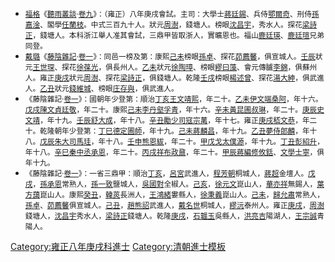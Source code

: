 {{Navbox
|name = 雍正八年庚戌科殿試金榜
|title = 雍正八年（[[1730年]]）庚戌科殿試金榜
|titlestyle = background-color:#FFD700;
|image =
|style = width:100%;text-align:center; 
|groupstyle = text-align:center; background-color:#FFD700;
|liststyle = text-align:center;
|state = {{{state<includeonly>|collapsed</includeonly>}}}
|group1 = 第一甲<br>賜進士及第<br>共3名
|list1 = '''[[周澍|周　澍]]<!---原字應為上雨下樹--->''' - '''[[沈昌宇]]''' - '''[[梁詩正]]'''

|group2 = 第二甲<br>賜進士出身<br>共100名
|list2 = [[蔣溥|蔣　溥]] - [[吳華孫]] - [[鍾衡|鍾　衡]] - [[倪國璉]] - [[孫人龍]] - [[周範蓮]] - [[陶正靖]] - [[王猷 (雍正進士)|王　猷]] - [[王文璿]] - [[蔣柟|蔣　柟]]<br>[[顧成天]] - [[戴汝棻]] - [[徐起巖]] - [[沈慰祖]] - [[楊廷棟 (雍正進士)|楊廷棟]] - [[浦起龍]] - [[戚振鷺]] - [[林蒲封]] - [[劉暐澤]] - [[林鵬飛 (雍正進士)|林鵬飛]]<br>[[張之浚 (雍正進士)|張之浚]] - [[鹿邁祖]] - [[毛之玉]] - [[商盤|商　盤]] - [[徐景曾]] - [[吳振蛟]] - [[裘肇煦]] - [[李治運]] - [[鄂樂舜|鄂　敏]] - [[吳璋|吳　璋]]<br>[[王秉運]] - [[許開基]] - [[曹繩柱]] - [[陳亮世]] - [[吳士珣]] - [[沈昌寅]] - [[章有大]] - [[李科捷]] - [[熊約祺]] - [[孫灝|孫　灝]]<br>[[沈孟堅]] - [[段之縉]] - [[吳應造]] - [[王以昌]] - [[朱鳳英]] - [[李安民 (清朝)|李安民]] - [[栢謙|栢　謙]] - [[林黌|林　黌]] - [[黃蘭谷]] - [[佟保|佟　保]]<br>[[言士紳]] - [[梁觀我]] - [[唐效堯]] - [[胡宗緒]] - [[李穀 (雍正進士)|李　穀]] - [[楊中興]] - [[徐以烜]] - [[任弘業]] - [[馬綸華]] - [[高峻|高　峻]]<br>[[汪弘禧]] - [[王宗燦]] - [[劉弘緒]] - [[張松 (雍正進士)|張　松]] - [[孫芝|孫　芝]] - [[嵇璜|嵇　璜]] - [[章秉銓]] - [[齊達|齊　達]] - [[陳其凝]] - [[林令旭]]<br>[[李敏第]] - [[劉元燮]] - [[金嶒|金　嶒]] - [[井其洵]] - [[張若溎]] - [[汪振甲]] - [[侯嗣達]] - [[方曁謨]] - [[陳人集]] - [[周道|周　道]]<br>[[嚴在昌]] - [[王應綵]] - [[吳雲從]] - [[馬丙|馬　丙]] - [[曹一士]] - [[任應烈]] - [[戈錦|戈　錦]] - [[劉宗賢]] - [[陳僴儀]] - [[陳兆崙]]<br>[[劉暐潭]] - [[陳九韶]] - [[胡彥昇]] - [[程盛修]] - [[張鉞 (雍正進士)|張　鉞]] - [[張綸|張　綸]] - [[謝鍠|謝　鍠]] - [[吳履泰]] - [[冷崇|冷　崇]] - [[沈燮文]]

|group3 = 第三甲<br>賜同進士出身<br>共296名
|list3 = [[錢志遙]] - [[王繩曾]] - [[陸邦玠]] - [[李時憲]] - [[劉瞻林]] - [[陳中 (雍正進士)|陳　中]] - [[劉育杰]] - [[李之蘭]] - [[胡啓淳]] - [[汪衡|汪　衡]]<br>[[西成|西　成]] - [[陳象樞]] - [[付德|付　德]] - [[吳秉和]] - [[嚴樹基]] - [[沈元陽]] - [[張先躋]] - [[高璿|高　璿]] - [[富敏|富　敏]] - [[林瓊蕤]]<br>[[陸炘|陸　炘]] - [[袁儒忠]] - [[胡承澤]] - [[馮大山]] - [[戴章甫]] - [[李迪 (雍正進士)|李　迪]] - [[朱清忠]] - [[李瑜 (雍正進士)|李　瑜]] - [[高允中]] - [[王邦光]]<br>[[傅恩|傅　恩]] - [[董衡 (清)|董　行]] - [[周來馨]] - [[方邦基]] - [[張廷掄]] - [[王鐸 (雍正進士)|王　鐸]] - [[高第|高　第]] - [[王維慤]] - [[李從龍]] - [[傅詠|傅　詠]]<br>[[徐璣 (雍正進士)|徐　璣]] - [[薄岱|薄　岱]] - [[陳世賢]] - [[梁欽|梁　欽]] - [[熊學鵬]] - [[趙憲|趙　憲]] - [[楊又林]] - [[黃師範]] - [[魏樞|魏　樞]] - [[西泰|西　泰]]<br>[[李作楫]] - [[高以水]] - [[徐琰 (雍正進士)|徐　琰]] - [[喬履信]] - [[戴夢奎]] - [[王師 (清朝)|王　師]] - [[許騰鶴]] - [[盧秉純]] - [[金鴻|金　鴻]] - [[李清載]]<br>[[戚𡸅言|戚{{僻字|𡸅|上山下弢}}言]] - [[傅齊賢]] - [[張能第]] - [[吳卓|吳　卓]] - [[郭孫俊]] - [[張重振]] - [[闞昌言]] - [[宋楠|宋　楠]] - [[李高 (雍正進士)|李　高]] - [[李錢度]]<br>[[王作賓]] - [[魯淑 (雍正進士)|魯　淑]] - [[椿年|椿　年]] - [[文魁|文　魁]] - [[劉維焯]] - [[金溶|金　溶]] - [[余景玠]] - [[羅克昌]] - [[阮學浩]] - [[齊錫智]]<br>[[李宜芳]] - [[李元皐]] - [[李凱 (雍正進士)|李　凱]] - [[程璲|程　璲]] - [[劉天寵]] - [[嚴暻|嚴　暻]] - [[吳嗣爵]] - [[姜士崙]] - [[高弘緝]] - [[吳煒|吳　煒]]<br>[[薛偉器]] - [[韓彥曾]] - [[許希孔]] - [[朱敦棣]] - [[樊初荀]] - [[田實發]] - [[朱闊|朱　闊]] - [[薛馧|薛　馧]] - [[張志奇]] - [[盧伯蕃]]<br>[[張易源]] - [[陳惪正]] - [[吳傳政]] - [[趙璟|趙　璟]] - [[陳霖 (清朝)|陳　霖]] - [[趙錫禮]] - [[程有成]] - [[楊秀 (清朝翰林)|楊　秀]] - [[徐廷槐]] - [[王之麟 (雍正進士)|王之麟]]<br>[[杜煜|杜　煜]] - [[姚德里]] - [[王祚顯]] - [[高㫜|高　㫜]] - [[姚恪|姚　恪]] - [[黃士鑑]] - [[何夢瑤]] - [[侯茲|侯　茲]] - [[陳玉友]] - [[侯封|侯　封]]<br>[[黃道坪]] - [[張淑載]] - [[梁旼|梁　旼]] -[[額爾登額]]- [[張壎|張　壎]] - [[傅良臣]] - [[錢𨯔|錢　𨯔]] - [[李鸞 (雍正進士)|李　鸞]] - [[應煒|應　煒]] - [[張祚昌]]<br>[[崔琳|崔　琳]] - [[高扬 (清朝)|高　揚]] - [[魏克讓]] - [[楊璋森]] - [[梁卿雲]] - [[張應鈞]] - [[王有德 (雍正進士)|王有德]] - [[陳振桂]] - [[陳遂 (清朝)|陳　遂]] - [[李唐_(清朝)|李盛唐]]<br>[[葉雲拱]] - [[王政恒]] - [[謝國史]] - [[孫民則]] - [[朱語|朱　語]] - [[蘇大忠]] - [[慕泰生]] - [[伊福納]] - [[曹守垣]] - [[廖貞|廖　貞]]<br>[[黃文修]] - [[暢䎖|暢　䎖]] - [[李其昌]] - [[徐夢鳳]] - [[王爾鑑]] - [[何如榮]] - [[李運正]] - [[馮永振]] - [[孪作梅]] - [[唐庭賡]]<br>[[劉國泰]] - [[張鵬翼]] - [[段海生]] - [[龍光㬎]]<!---碑作顯---> - [[王圖 (雍正進士)|王　圖]] - [[侯國正]] - [[張鈞 (雍正進士)|張　鈞]] - [[朱佐湯]] - [[方浩|方　浩]] - [[解韜|解　韜]]<br>[[王之衞]] - [[韓文卿]] - [[馬上襄]] - [[路覲|路　覲]] - [[徐鳴逵]] - [[程煜 (雍正进士)|程　煜]] - [[陽晼|陽　晼]] - [[李國柱]] - [[孫倪城]] - [[余懋棅]]<br>[[伍煒|伍　煒]] - [[常琬|常　琬]] - [[蔡焞|蔡　焞]] - [[楊燭|楊　燭]] - [[張綽|張　綽]] - [[許殿輔]] - [[曹恒吉]] - [[趙毅|趙　毅]] - [[張南麟]] - [[陳夢熊 (雍正進士)|陳夢熊]]<br>[[甄汝翼]] - [[顧爾棠]] - [[袁守定]] - [[陳嗣諶]] - [[陳統|陳　統]] - [[景一元]] - [[呂賡雅]] - [[劉公渭]] - [[成德 (雍正進士)|成　德]] - [[孔傳心]]<br>[[葛荃|葛　荃]] - [[唐濂|唐　濂]] - [[郝博文]] - [[明山 (伊尔根觉罗氏)|明　山]] - [[段開化]] - [[馬長淑]] - [[孪遜|孪　遜]] - [[孫龍竹]] - [[石麟|石　麟]] - [[楊升元]]<br>[[李成蹊]] - [[牛天貴]] - [[伍煥|伍　煥]] - [[楊天德]] - [[張素志]] - [[王澐|王　澐]] - [[卜松源]] - [[戴仁行]] - [[楊繹|楊　繹]] - [[李賢經]]<br>[[姜毓|姜　毓]] - [[田成玉]] - [[鄭鐸|鄭　鐸]] - [[董良材]] - [[廣明 (雍正進士)|廣　明]] - [[張月甫]] - [[和深|和　深]] - [[方純儒]] - [[車際亨]] - [[葉志寬]]<br>[[黃慶雲 (雍正進士)|黃慶雲]] - [[趙襄宣]] - [[劉瓚|劉　瓚]] - [[馮淳|馮　淳]] - [[武巘|武　巘]] - [[任元灝]] - [[簡天章]] - [[張資淇]] - [[宋鋒|宋　鋒]] - [[侯如樹]]<br>[[吳率祖]] - [[王之導]] - [[丁聲蜚]] - [[徐開第]] - [[德光|德　光]] - [[張嶠|張　嶠]] - [[黃炅|黃　炅]] - [[孫孝芬]] - [[謝升 (雍正進士)|謝　升]] - [[陶思賢]]<br>[[紀晫|紀　晫]] - [[古灃|古　灃]] - [[黃家甲]] - [[沈遇黃]] - [[田五桂]] - [[梁學新]] - [[丁廷植]] - [[裘思錄]] - [[王佐登]] - [[戴連元]]<br>[[李翹|李　翹]] - [[王崑 (雍正進士)|王　崑]] - [[孫緒祖]] - [[劉文誥]] - [[陳學山]] - [[張羾|張　羾]] - [[樊仲琇]] - [[劉宗向]] - [[色通額]] - [[尹祖伊]]<br>[[路于兗]] - [[姚日昇]] - [[傅學灝]] - [[蘇暻|蘇　暻]] - [[周朗|周　朗]] - [[高善祥]] - [[李振羽]] - [[楊國瓚]] - [[曹裕嗣]] - [[董禧|董　禧]]<br>[[黃煃|黃　煃]] - [[陳兩儀]] - [[趙楷 (雍正進士)|趙　楷]] - [[王國祚]] - [[孪珠煜]] - [[燕臣仁]] - [[繆汪筏]] - [[何樹萼]] - [[高澤 (雍正進士)|高　澤]] - [[袁安 (雍正進士)|袁　安]]<br>[[饒士藹]] - [[阮汝昭]] - [[張荃|張　荃]] - [[劉璝|劉　璝]] - [[李學周]] - [[宋長城]]<span style="color: #FFFFFF;"> - －－－ - －－－ - －－－ - －－－</span>
|belowstyle = text-align: center; background-color:#FFD700;
|below='''前一科：[[Template:雍正五年丁未科殿試金榜|雍正五年丁未科]]　'''·'''　後一科：[[Template:雍正十一年癸丑科殿試金榜|雍正十一年癸丑科]]'''<br>'''同科進士：[[Template:雍正八年庚戌科武殿試金榜|雍正八年庚戌武科]]'''
}}
[[Category:雍正八年庚戌科進士]]
<noinclude>
[[Category:雍正八年庚戌科進士| ]]
[[Category:清朝進士模板]]
*<small>[[福格]]《[[聽雨叢談]]·[[s:聽雨叢談/卷09|卷九]]》：（雍正）八年庚戌會試。主司：大學士[[蔣廷錫]]、兵侍[[鄂爾奇]]、刑侍[[孫嘉淦]]、閣學[[任蘭枝]]。中式三百九十人。狀元[[周澍]]，錢塘人。榜眼[[沈昌宇]]，秀水人。探花[[梁詩正]]，錢塘人。本科浙江舉人准其會試，三鼎甲皆取浙人，實曠恩也。福山[[鹿廷瑛]]、[[鹿廷瑄]]兄弟同登。</small>
*<small>[[戴璐]]《[[藤陰雜記]]·[[s:藤陰雜記/卷1|卷一]]》：同邑一榜及第：康熙[[Template:康熙十八年己未科殿試金榜|己未]]榜眼[[孫卓]]、探花[[茆薦馨]]，俱宣城人。[[Template:康熙五十一年壬辰科殿試金榜|壬辰]]狀元[[王世琛]]、探花[[徐葆光]]，俱長州人。[[Template:康熙五十四年乙未科殿試金榜|乙未]]狀元[[徐陶璋]]、榜眼[[繆曰藻]]、會元傳臚[[李錦]]，俱蘇州人。雍正[[Template:雍正八年庚戌科殿試金榜|庚戌]]狀元[[周澍]]、探花[[梁詩正]]，俱錢塘人。乾隆[[Template:乾隆七年壬戌科殿試金榜|壬戌]]榜眼[[楊述曾]]、探花[[湯大紳]]，俱武進人。[[Template:乾隆十年乙丑科殿試金榜|乙丑]]狀元[[錢維城]]、榜眼[[庄存與]]，俱武進人。</small>
*<small>《藤陰雜記·[[s:藤陰雜記/卷1|卷一]]》：國朝年少登第：順治[[Template:順治四年丁亥科殿試金榜|丁亥]][[王熙 (順治進士)|王文靖熙]]，年二十。[[Template:順治十二年策試滿洲進士乙未科金榜|乙未]][[伊桑阿|伊文端桑阿]]，年十六。[[Template:順治十五年戊戌科殿試金榜|戊戌]][[陳廷敬|陳文貞廷敬]]，年二十。康熙[[Template:康熙十八年己未科殿試金榜|己未]][[李孚青|李丹壑孚青]]，年十六。[[Template:康熙三十年辛未科殿試金榜|辛未]][[黃叔琳|黃昆圃叔琳]]，年二十。[[Template:康熙三十九年庚辰科殿試金榜|庚辰]][[史貽直|史文靖]]，年十九。[[Template:康熙五十一年壬辰科殿試金榜|壬辰]][[舒大成]]，年十八。[[Template:康熙六十年辛丑科殿試金榜|辛丑]][[勵宗萬|勵少司寇宗萬]]，年十七。雍正[[Template:雍正八年庚戌科殿試金榜|庚戌]][[嵇璜|嵇文恭]]，年二十。乾隆朝年少登第：[[Template:乾隆二年丁巳恩科殿試金榜|丁巳]][[德保 (清)|德定圃師]]，年十九。[[Template:乾隆四年己未科殿試金榜|己未]][[蔣麟昌]]，年十九。[[Template:乾隆十年乙丑科殿試金榜|乙丑]][[夢麟|夢侍郎麟]]，年十八。[[Template:乾隆十三年戊辰科殿試金榜|戊辰]][[朱珪 (清朝)|朱大司馬珪]]，年十八。[[Template:乾隆十七年壬申恩科殿試金榜|壬申]][[熊恩紱]]，年二十。[[Template:乾隆十九年甲戌科殿試金榜|甲戊]][[戈源|戈太僕源]]，年十九。[[Template:乾隆二十二年丁丑科殿試金榜|丁丑]][[彭紹升]]，年十八。[[Template:乾隆二十六年辛巳恩科殿試金榜|辛巳]][[秦承恩|秦中丞承恩]]，年二十。[[Template:乾隆三十一年丙戌科殿試金榜|丙戌]][[祥鼐|祥布政鼐]]，年二十。[[Template:乾隆四十九年甲辰科殿試金榜|甲辰]][[蔣攸銛|蔣編修攸銛]]、[[文寧|文學士寧]]，俱年十九。</small>
*<small>《藤陰雜記·[[s:藤陰雜記/卷1|卷一]]》：一省三鼎甲：順治[[Template:順治四年丁亥科殿試金榜|丁亥]]，[[呂宮]]武進人，[[程芳朝]]桐城人，[[蔣超]]金壇人。[[Template:順治十五年戊戌科殿試金榜|戊戌]]，[[孫承恩]]常熟人，[[孫一致]]鹽城人，[[吳國對]]全椒人。[[Template:順治十六年己亥科殿試金榜|己亥]]，[[徐元文]]崑山人，[[華亦祥]]無錫人，[[葉方藹]]崑山人。康熙[[Template:康熙十二年癸丑科殿試金榜|癸丑]]，[[韓菼]]長洲人，[[王鴻緒]]婁縣人，[[徐秉義]]崑山人。[[Template:康熙十八年己未科殿試金榜|己未]]，[[歸允肅]]常熟人，[[孫卓]]、[[茆薦馨]]俱宣城人。[[Template:康熙四十八年己丑科殿試金榜|己丑]]，[[趙熊詔]]武進人，[[戴名世]]桐城人，[[繆沅]]泰州人。雍正[[Template:雍正八年庚戌科殿試金榜|庚戌]]，[[周澍]]錢塘人，[[沈昌宇]]秀水人，[[梁詩正]]錢塘人。乾隆[[Template:乾隆五十五年庚戌恩科殿試金榜|庚戌]]，[[石韞玉]]吳縣人，[[洪亮吉]]陽湖人，[[王宗誠]]青陽人。</small>
</noinclude>
